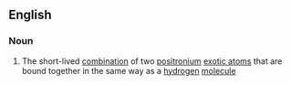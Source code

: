 ==English==
{{wikipedia}}

===Noun===
{{en-noun}}

# {{context|physics|lang=en}} The short-lived [[combination]] of two [[positronium]] [[exotic atom]]s that are bound together in the same way as a [[hydrogen]] [[molecule]]